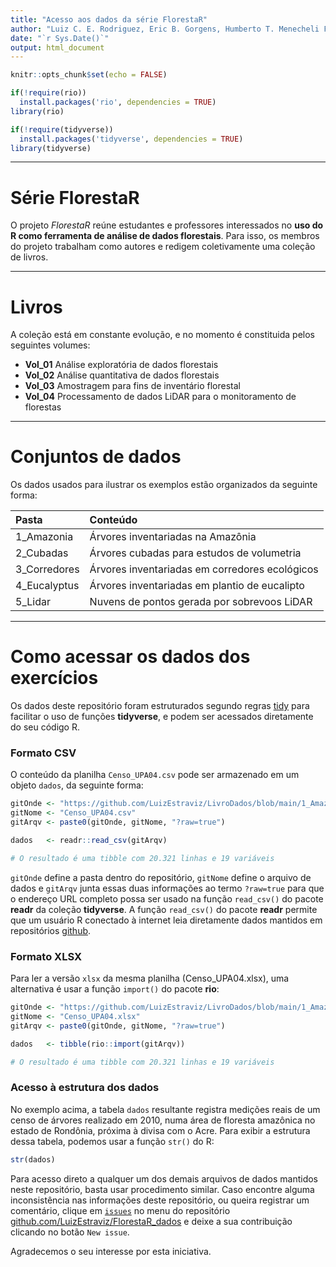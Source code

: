 ```yaml
---
title: "Acesso aos dados da série FlorestaR"
author: "Luiz C. E. Rodriguez, Eric B. Gorgens, Humberto T. Menecheli Filho, Nathan O. Barreto, João V.L. Marinho, Arthur K. Sanchez, José J. Monteiro"
date: "`r Sys.Date()`"
output: html_document
---
```


```r
knitr::opts_chunk$set(echo = FALSE)

if(!require(rio))
  install.packages('rio', dependencies = TRUE)
library(rio)

if(!require(tidyverse))
  install.packages('tidyverse', dependencies = TRUE)
library(tidyverse)

```

------------------------------------------------------------------------

# Série FlorestaR

O projeto *FlorestaR* reúne estudantes e professores interessados no **uso do R como ferramenta de análise de dados florestais**. Para isso, os membros do projeto trabalham como autores e redigem coletivamente uma coleção de livros.

------------------------------------------------------------------------

# Livros

A coleção está em constante evolução, e no momento é constituida pelos seguintes volumes:

-   **Vol_01** Análise exploratória de dados florestais
-   **Vol_02** Análise quantitativa de dados florestais
-   **Vol_03** Amostragem para fins de inventário florestal
-   **Vol_04** Processamento de dados LiDAR para o monitoramento de florestas

------------------------------------------------------------------------

# Conjuntos de dados

Os dados usados para ilustrar os exemplos estão organizados da seguinte forma:

| Pasta        | Conteúdo                                       |
|:-------------|:-----------------------------------------------|
| 1_Amazonia   | Árvores inventariadas na Amazônia              |
| 2_Cubadas    | Árvores cubadas para estudos de volumetria     |
| 3_Corredores | Árvores inventariadas em corredores ecológicos |
| 4_Eucalyptus | Árvores inventariadas em plantio de eucalipto  |
| 5_Lidar      | Nuvens de pontos gerada por sobrevoos LiDAR    |

------------------------------------------------------------------------

# Como acessar os dados dos exercícios

Os dados deste repositório foram estruturados segundo regras [tidy](https://r4ds.had.co.nz/tidy-data.html) para facilitar o uso de funções **tidyverse**, e podem ser acessados diretamente do seu código R.

### Formato CSV

O conteúdo da planilha `Censo_UPA04.csv` pode ser armazenado em um objeto `dados`, da seguinte forma:

```r
gitOnde <- "https://github.com/LuizEstraviz/LivroDados/blob/main/1_Amazonia/"
gitNome <- "Censo_UPA04.csv"
gitArqv <- paste0(gitOnde, gitNome, "?raw=true")

dados   <- readr::read_csv(gitArqv)

# O resultado é uma tibble com 20.321 linhas e 19 variáveis
```

`gitOnde` define a pasta dentro do repositório, `gitNome` define o arquivo de dados e `gitArqv` junta essas duas informações ao termo `?raw=true` para que o endereço URL completo possa ser usado na função `read_csv()` do pacote **readr** da coleção **tidyverse**. A função `read_csv()` do pacote **readr** permite que um usuário R conectado à internet leia diretamente dados mantidos em repositórios [github](https://github.com).

### Formato XLSX

Para ler a versão `xlsx` da mesma planilha (Censo_UPA04.xlsx), uma alternativa é usar a função `import()` do pacote **rio**:

```r
gitOnde <- "https://github.com/LuizEstraviz/LivroDados/blob/main/1_Amazonia/"
gitNome <- "Censo_UPA04.xlsx"
gitArqv <- paste0(gitOnde, gitNome, "?raw=true")

dados   <- tibble(rio::import(gitArqv))

# O resultado é uma tibble com 20.321 linhas e 19 variáveis
```

### Acesso à estrutura dos dados

No exemplo acima, a tabela `dados` resultante registra medições reais de um censo de árvores realizado em 2010, numa área de floresta amazônica no estado de Rondônia, próxima à divisa com o Acre. Para exibir a estrutura dessa tabela, podemos usar a função `str()` do R:

```r
str(dados)
```

Para acesso direto a qualquer um dos demais arquivos de dados mantidos neste repositório, basta usar procedimento similar. Caso encontre alguma inconsistência nas informações deste repositório, ou queira registrar um comentário, clique em [`issues`](https://github.com/LuizEstraviz/FlorestaR_dados/issues) no menu do repositório [github.com/LuizEstraviz/FlorestaR_dados](https://github.com/LuizEstraviz/FlorestaR_dados) e deixe a sua contribuição clicando no botão `New issue`.

Agradecemos o seu interesse por esta iniciativa.

